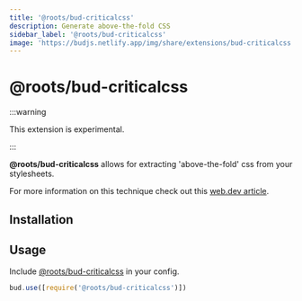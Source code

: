 ```yaml
---
title: '@roots/bud-criticalcss'
description: Generate above-the-fold CSS
sidebar_label: '@roots/bud-criticalcss'
image: 'https://budjs.netlify.app/img/share/extensions/bud-criticalcss.png'
---
```



# @roots/bud-criticalcss

:::warning

This extension is experimental.

:::

**@roots/bud-criticalcss** allows for extracting 'above-the-fold' css from your stylesheets. 

For more information on this technique check out this [web.dev article](https://web.dev/extract-critical-css/).

## Installation

<Install packages="@roots/bud-criticalcss" />

## Usage

Include [@roots/bud-criticalcss](/extensions/bud-criticalcss) in your config.

```js {2} title='bud.config.js'
bud.use([require('@roots/bud-criticalcss')])
```
